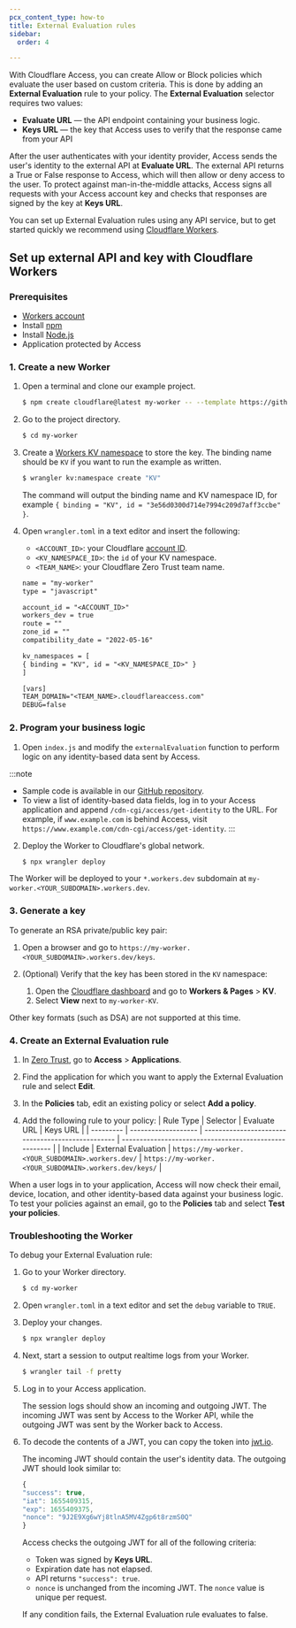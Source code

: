 ```yaml
---
pcx_content_type: how-to
title: External Evaluation rules
sidebar:
  order: 4

---
```



With Cloudflare Access, you can create Allow or Block policies which evaluate the user based on custom criteria. This is done by adding an **External Evaluation** rule to your policy. The **External Evaluation** selector requires two values:

* **Evaluate URL** — the API endpoint containing your business logic.
* **Keys URL** — the key that Access uses to verify that the response came from your API

After the user authenticates with your identity provider, Access sends the user's identity to the external API at **Evaluate URL**. The external API returns a True or False response to Access, which will then allow or deny access to the user. To protect against man-in-the-middle attacks, Access signs all requests with your Access account key and checks that responses are signed by the key at **Keys URL**.

You can set up External Evaluation rules using any API service, but to get started quickly we recommend using [Cloudflare Workers](/workers/).

## Set up external API and key with Cloudflare Workers

### Prerequisites

* [Workers account](/workers/get-started/guide/)
* Install [npm](https://docs.npmjs.com/getting-started)
* Install [Node.js](https://nodejs.org/en/)
* Application protected by Access

### 1. Create a new Worker

1. Open a terminal and clone our example project.

   ```sh
   $ npm create cloudflare@latest my-worker -- --template https://github.com/cloudflare/workers-access-external-auth-example
   ```

2. Go to the project directory.

   ```sh
   $ cd my-worker
   ```

3. Create a [Workers KV namespace](/kv/concepts/kv-namespaces/) to store the key. The binding name should be `KV` if you want to run the example as written.

   ```sh
   $ wrangler kv:namespace create "KV"
   ```

   The command will output the binding name and KV namespace ID, for example `{ binding = "KV", id = "3e56d0300d714e7994c209d7aff3ccbe" }`.

4. Open `wrangler.toml` in a text editor and insert the following:

   * `<ACCOUNT_ID>`: your Cloudflare [account ID](/fundamentals/setup/find-account-and-zone-ids/).
   * `<KV_NAMESPACE_ID>`: the `id` of your KV namespace.
   * `<TEAM_NAME>`: your Cloudflare Zero Trust <GlossaryTooltip term="team name">team name</GlossaryTooltip>.

   ```txt
   name = "my-worker"
   type = "javascript"

   account_id = "<ACCOUNT_ID>"
   workers_dev = true
   route = ""
   zone_id = ""
   compatibility_date = "2022-05-16"

   kv_namespaces = [
   { binding = "KV", id = "<KV_NAMESPACE_ID>" }
   ]

   [vars]
   TEAM_DOMAIN="<TEAM_NAME>.cloudflareaccess.com"
   DEBUG=false
   ```

### 2. Program your business logic

1. Open `index.js` and modify the `externalEvaluation` function to perform logic on any identity-based data sent by Access.

:::note


* Sample code is available in our [GitHub repository](https://github.com/cloudflare/workers-access-external-auth-example).
* To view a list of identity-based data fields, log in to your Access application and append `/cdn-cgi/access/get-identity` to the URL. For example, if `www.example.com` is behind Access, visit `https://www.example.com/cdn-cgi/access/get-identity`. 
  :::

2. Deploy the Worker to Cloudflare's global network.

   ```sh
   $ npx wrangler deploy
   ```

The Worker will be deployed to your `*.workers.dev` subdomain at `my-worker.<YOUR_SUBDOMAIN>.workers.dev`.

### 3. Generate a key

To generate an RSA private/public key pair:

1. Open a browser and go to `https://my-worker.<YOUR_SUBDOMAIN>.workers.dev/keys`.

2. (Optional) Verify that the key has been stored in the `KV` namespace:
   1. Open the [Cloudflare dashboard](https://dash.cloudflare.com/) and go to **Workers & Pages** > **KV**.
   2. Select **View** next to `my-worker-KV`.

Other key formats (such as DSA) are not supported at this time.

### 4. Create an External Evaluation rule

1. In [Zero Trust](https://one.dash.cloudflare.com/), go to **Access** > **Applications**.

2. Find the application for which you want to apply the External Evaluation rule and select **Edit**.

3. In the **Policies** tab, edit an existing policy or select **Add a policy**.

4. Add the following rule to your policy:
   | Rule Type | Selector            | Evaluate URL                                      | Keys URL                                               |
   | --------- | ------------------- | ------------------------------------------------- | ------------------------------------------------------ |
   | Include   | External Evaluation | `https://my-worker.<YOUR_SUBDOMAIN>.workers.dev/` | `https://my-worker.<YOUR_SUBDOMAIN>.workers.dev/keys/` |

When a user logs in to your application, Access will now check their email, device, location, and other identity-based data against your business logic. To test your policies against an email, go to the **Policies** tab and select **Test your policies**.

### Troubleshooting the Worker

To debug your External Evaluation rule:

1. Go to your Worker directory.

   ```sh
   $ cd my-worker
   ```

2. Open `wrangler.toml` in a text editor and set the `debug` variable to `TRUE`.

3. Deploy your changes.

   ```sh
   $ npx wrangler deploy
   ```

4. Next, start a session to output realtime logs from your Worker.

   ```sh
   $ wrangler tail -f pretty
   ```

5. Log in to your Access application.

   The session logs should show an incoming and outgoing JWT. The incoming JWT was sent by Access to the Worker API, while the outgoing JWT was sent by the Worker back to Access.

6. To decode the contents of a JWT, you can copy the token into [jwt.io](https://jwt.io/).

   The incoming JWT should contain the user's identity data. The outgoing JWT should look similar to:

   ```js
   {
   "success": true,
   "iat": 1655409315,
   "exp": 1655409375,
   "nonce": "9J2E9Xg6wYj8tlnA5MV4Zgp6t8rzmS0Q"
   }
   ```

   Access checks the outgoing JWT for all of the following criteria:

   * Token was signed by **Keys URL**.
   * Expiration date has not elapsed.
   * API returns `"success": true`.
   * `nonce` is unchanged from the incoming JWT. The `nonce` value is unique per request.

   If any condition fails, the External Evaluation rule evaluates to false.
